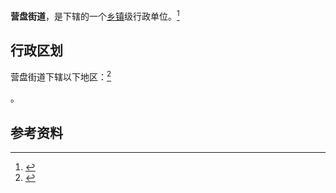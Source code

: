 {{中国乡级行政区|14/01/05/002/000}}

'''营盘街道'''，是{{PRC admin/fullname|14/01/05/002/000|3}}下辖的一个[[乡镇|乡镇]]级行政单位。<ref>{{PRC admin/ref sgc|{{PRC admin/parent|14/01/05/002/000}}}}</ref>

== 行政区划 ==

营盘街道下辖以下地区：<ref>{{PRC admin/ref sgc|14/01/05/002/000}}</ref>

{{PRC admin/children|14/01/05/002/000}}。

== 参考资料 ==

{{reflist}}

{{行政区划小作品}}
{{PRC admin/navcat|14/01/05/002/000}}